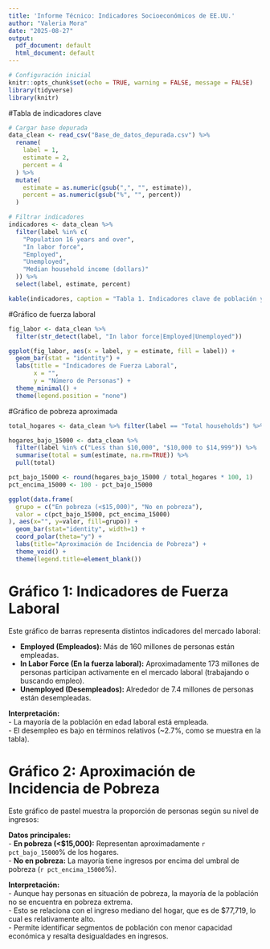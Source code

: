 ```yaml
---
title: 'Informe Técnico: Indicadores Socioeconómicos de EE.UU.'
author: "Valeria Mora"
date: "2025-08-27"
output:
  pdf_document: default
  html_document: default
---
```



```r
# Configuración inicial
knitr::opts_chunk$set(echo = TRUE, warning = FALSE, message = FALSE)
library(tidyverse)
library(knitr)
```

#Tabla de indicadores clave

```r
# Cargar base depurada
data_clean <- read_csv("Base_de_datos_depurada.csv") %>%
  rename(
    label = 1,
    estimate = 2,
    percent = 4
  ) %>%
  mutate(
    estimate = as.numeric(gsub(",", "", estimate)),
    percent = as.numeric(gsub("%", "", percent))
  )

# Filtrar indicadores
indicadores <- data_clean %>%
  filter(label %in% c(
    "Population 16 years and over",
    "In labor force",
    "Employed",
    "Unemployed",
    "Median household income (dollars)"
  )) %>%
  select(label, estimate, percent)

kable(indicadores, caption = "Tabla 1. Indicadores clave de población y economía")
```

#Gráfico de fuerza laboral
```r
fig_labor <- data_clean %>%
  filter(str_detect(label, "In labor force|Employed|Unemployed"))

ggplot(fig_labor, aes(x = label, y = estimate, fill = label)) +
  geom_bar(stat = "identity") +
  labs(title = "Indicadores de Fuerza Laboral",
       x = "",
       y = "Número de Personas") +
  theme_minimal() +
  theme(legend.position = "none")
```


#Gráfico de pobreza aproximada
```r
total_hogares <- data_clean %>% filter(label == "Total households") %>% pull(estimate)

hogares_bajo_15000 <- data_clean %>%
  filter(label %in% c("Less than $10,000", "$10,000 to $14,999")) %>%
  summarise(total = sum(estimate, na.rm=TRUE)) %>%
  pull(total)

pct_bajo_15000 <- round(hogares_bajo_15000 / total_hogares * 100, 1)
pct_encima_15000 <- 100 - pct_bajo_15000

ggplot(data.frame(
  grupo = c("En pobreza (<$15,000)", "No en pobreza"),
  valor = c(pct_bajo_15000, pct_encima_15000)
), aes(x="", y=valor, fill=grupo)) +
  geom_bar(stat="identity", width=1) +
  coord_polar(theta="y") +
  labs(title="Aproximación de Incidencia de Pobreza") +
  theme_void() +
  theme(legend.title=element_blank())
```

# Gráfico 1: Indicadores de Fuerza Laboral

Este gráfico de barras representa distintos indicadores del mercado laboral:

- **Employed (Empleados):** Más de 160 millones de personas están empleadas.  
- **In Labor Force (En la fuerza laboral):** Aproximadamente 173 millones de personas participan activamente en el mercado laboral (trabajando o buscando empleo).  
- **Unemployed (Desempleados):** Alrededor de 7.4 millones de personas están desempleadas.

**Interpretación:**  
- La mayoría de la población en edad laboral está empleada.  
- El desempleo es bajo en términos relativos (~2.7%, como se muestra en la tabla).


# Gráfico 2: Aproximación de Incidencia de Pobreza

Este gráfico de pastel muestra la proporción de personas según su nivel de ingresos:

**Datos principales:**  
- **En pobreza (<$15,000):** Representan aproximadamente `r pct_bajo_15000`% de los hogares.  
- **No en pobreza:** La mayoría tiene ingresos por encima del umbral de pobreza (`r pct_encima_15000`%).

**Interpretación:**  
- Aunque hay personas en situación de pobreza, la mayoría de la población no se encuentra en pobreza extrema.  
- Esto se relaciona con el ingreso mediano del hogar, que es de $77,719, lo cual es relativamente alto.  
- Permite identificar segmentos de población con menor capacidad económica y resalta desigualdades en ingresos.






























